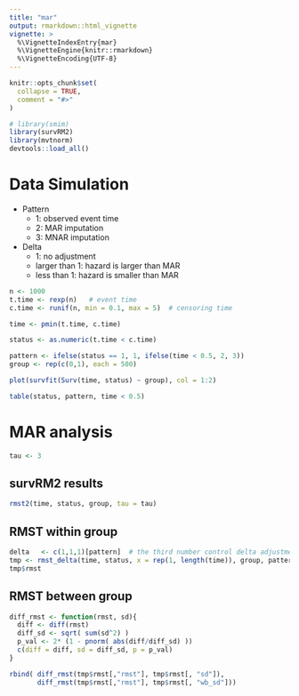 ```yaml
---
title: "mar"
output: rmarkdown::html_vignette
vignette: >
  %\VignetteIndexEntry{mar}
  %\VignetteEngine{knitr::rmarkdown}
  %\VignetteEncoding{UTF-8}
---
```


```r
knitr::opts_chunk$set(
  collapse = TRUE,
  comment = "#>"
)
```

```r
# library(smim)
library(survRM2)
library(mvtnorm)
devtools::load_all()
```

# Data Simulation

* Pattern
  + 1: observed event time
  + 2: MAR imputation
  + 3: MNAR imputation 

* Delta
  + 1: no adjustment 
  + larger than 1: hazard is larger than MAR
  + less than 1: hazard is smaller than MAR
  
```r
n <- 1000
t.time <- rexp(n)   # event time
c.time <- runif(n, min = 0.1, max = 5)  # censoring time

time <- pmin(t.time, c.time)

status <- as.numeric(t.time < c.time)

pattern <- ifelse(status == 1, 1, ifelse(time < 0.5, 2, 3))
group <- rep(c(0,1), each = 500)
```

```r
plot(survfit(Surv(time, status) ~ group), col = 1:2)
```

```r
table(status, pattern, time < 0.5)
```

# MAR analysis 
```r
tau <- 3
```

## survRM2 results
```r
rmst2(time, status, group, tau = tau)
```

## RMST within group
```r
delta   <- c(1,1,1)[pattern]  # the third number control delta adjustment for MNAR 
tmp <- rmst_delta(time, status, x = rep(1, length(time)), group, pattern, delta, tau, n_mi = 5, n_b = 100, seed = 123)
tmp$rmst
```

## RMST between group
```r
diff_rmst <- function(rmst, sd){
  diff <- diff(rmst)
  diff_sd <- sqrt( sum(sd^2) )
  p_val <- 2* (1 - pnorm( abs(diff/diff_sd) ))
  c(diff = diff, sd = diff_sd, p = p_val)
}

rbind( diff_rmst(tmp$rmst[,"rmst"], tmp$rmst[, "sd"]), 
       diff_rmst(tmp$rmst[,"rmst"], tmp$rmst[, "wb_sd"]))
```





